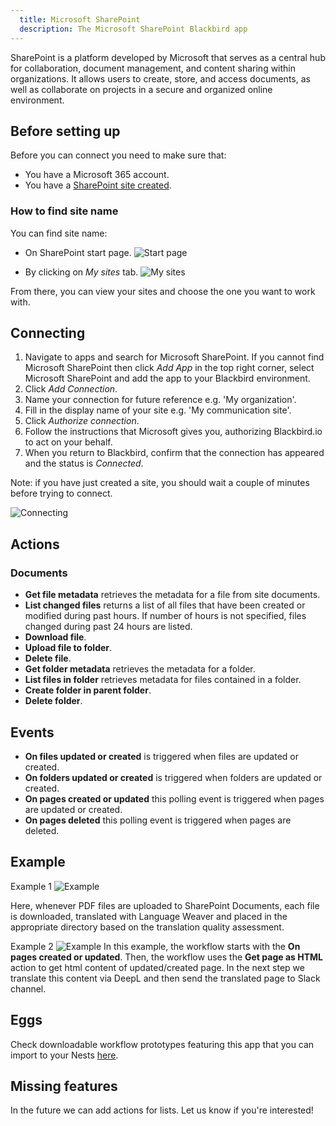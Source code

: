 ```yaml
---
  title: Microsoft SharePoint
  description: The Microsoft SharePoint Blackbird app
---
```


<LinkCard title="View on Github" target="_blank" href="https://github.com/bb-io/MicrosoftSharePoint" icon="github" />

SharePoint is a platform developed by Microsoft that serves as a central hub for collaboration, document management, and content sharing within organizations. It allows users to create, store, and access documents, as well as collaborate on projects in a secure and organized online environment.

## Before setting up

Before you can connect you need to make sure that:

- You have a Microsoft 365 account.
- You have a [SharePoint site created](https://support.microsoft.com/en-gb/office/create-a-site-in-sharepoint-4d1e11bf-8ddc-499d-b889-2b48d10b1ce8).

### How to find site name

You can find site name:

- On SharePoint start page.
![Start page](https://raw.githubusercontent.com/bb-io/MicrosoftSharePoint/main/image/README/sharepoint-start-page.png)

- By clicking on _My sites_ tab.
![My sites](https://raw.githubusercontent.com/bb-io/MicrosoftSharePoint/main/image/README/my-sites.png)

From there, you can view your sites and choose the one you want to work with.

## Connecting

1. Navigate to apps and search for Microsoft SharePoint. If you cannot find Microsoft SharePoint then click _Add App_ in the top right corner, select Microsoft SharePoint and add the app to your Blackbird environment.
2. Click _Add Connection_.
3. Name your connection for future reference e.g. 'My organization'.
4. Fill in the display name of your site e.g. 'My communication site'. 
5. Click _Authorize connection_.
6. Follow the instructions that Microsoft gives you, authorizing Blackbird.io to act on your behalf.
7. When you return to Blackbird, confirm that the connection has appeared and the status is _Connected_.

Note: if you have just created a site, you should wait a couple of minutes before trying to connect.

![Connecting](https://raw.githubusercontent.com/bb-io/MicrosoftSharePoint/main/image/README/connecting.png)

## Actions

### Documents

- **Get file metadata** retrieves the metadata for a file from site documents.
- **List changed files** returns a list of all files that have been created or modified during past hours. If number of hours is not specified, files changed during past 24 hours are listed.
- **Download file**.
- **Upload file to folder**.
- **Delete file**.
- **Get folder metadata** retrieves the metadata for a folder.
- **List files in folder** retrieves metadata for files contained in a folder.
- **Create folder in parent folder**.
- **Delete folder**.

## Events

- **On files updated or created** is triggered when files are updated or created.
- **On folders updated or created** is triggered when folders are updated or created.
- **On pages created or updated** this polling event is triggered when pages are updated or created.
- **On pages deleted** this polling event is triggered when pages are deleted.

## Example
Example 1
![Example](https://raw.githubusercontent.com/bb-io/MicrosoftSharePoint/main/image/README/example.png)

Here, whenever PDF files are uploaded to SharePoint Documents, each file is downloaded, translated with Language Weaver and placed in the appropriate directory based on the translation quality assessment.

Example 2
![Example](https://raw.githubusercontent.com/bb-io/MicrosoftSharePoint/main/image/README/example2.png)
In this example, the workflow starts with the **On pages created or updated**. Then, the workflow uses the **Get page as HTML** action to get html content of updated/created page. In the next step we translate this content via DeepL and then send the translated page to Slack channel.

## Eggs

Check downloadable workflow prototypes featuring this app that you can import to your Nests [here](https://docs.blackbird.io/eggs/storage-to-mt/). 

## Missing features

In the future we can add actions for lists. Let us know if you're interested!

